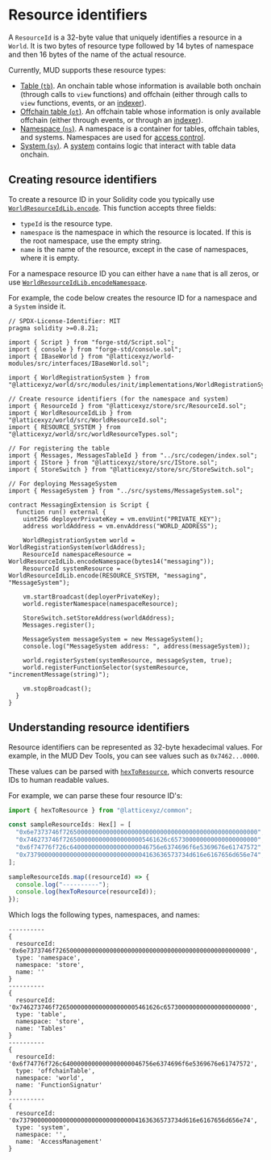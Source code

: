 
# Resource identifiers

A `ResourceId` is a 32-byte value that uniquely identifies a resource in a `World`.
It is two bytes of resource type followed by 14 bytes of namespace and then 16 bytes of the name of the actual resource.

Currently, MUD supports these resource types:

- [Table (`tb`)](https://github.com/latticexyz/mud/blob/main/packages/store/src/storeResourceTypes.sol#L12).
  An onchain table whose information is available both onchain (through calls to `view` functions) and offchain (either through calls to `view` functions, events, or an [indexer](/indexer)).
- [Offchain table (`ot`)](https://github.com/latticexyz/mud/blob/main/packages/store/src/storeResourceTypes.sol#L15).
  An offchain table whose information is only available offchain (either through events, or through an [indexer](/indexer)).
- [Namespace (`ns`)](https://github.com/latticexyz/mud/blob/main/packages/world/src/worldResourceTypes.sol#L13).
  A namespace is a container for tables, offchain tables, and systems.
  Namespaces are used for [access control](/world/namespaces-access-control).
- [System (`sy`)](https://github.com/latticexyz/mud/blob/main/packages/world/src/worldResourceTypes.sol#L17).
  A [system](/world/systems) contains logic that interact with table data onchain.

## Creating resource identifiers

To create a resource ID in your Solidity code you typically use [`WorldResourceIdLib.encode`](https://github.com/latticexyz/mud/blob/main/packages/world/src/WorldResourceId.sol#L22-L34).
This function accepts three fields:

- `typeId` is the resource type.
- `namespace` is the namespace in which the resource is located.
  If this is the root namespace, use the empty string.
- `name` is the name of the resource, except in the case of namespaces, where it is empty.

For a namespace resource ID you can either have a `name` that is all zeros, or use [`WorldResourceIdLib.encodeNamespace`](https://github.com/latticexyz/mud/blob/main/packages/world/src/WorldResourceId.sol#L36-L43).

For example, the code below creates the resource ID for a namespace and a `System` inside it.

<CollapseCode>

```solidity filename="MessagingExtension.s.sol" copy showLineNumbers {29-30}
// SPDX-License-Identifier: MIT
pragma solidity >=0.8.21;

import { Script } from "forge-std/Script.sol";
import { console } from "forge-std/console.sol";
import { IBaseWorld } from "@latticexyz/world-modules/src/interfaces/IBaseWorld.sol";

import { WorldRegistrationSystem } from "@latticexyz/world/src/modules/init/implementations/WorldRegistrationSystem.sol";

// Create resource identifiers (for the namespace and system)
import { ResourceId } from "@latticexyz/store/src/ResourceId.sol";
import { WorldResourceIdLib } from "@latticexyz/world/src/WorldResourceId.sol";
import { RESOURCE_SYSTEM } from "@latticexyz/world/src/worldResourceTypes.sol";

// For registering the table
import { Messages, MessagesTableId } from "../src/codegen/index.sol";
import { IStore } from "@latticexyz/store/src/IStore.sol";
import { StoreSwitch } from "@latticexyz/store/src/StoreSwitch.sol";

// For deploying MessageSystem
import { MessageSystem } from "../src/systems/MessageSystem.sol";

contract MessagingExtension is Script {
  function run() external {
    uint256 deployerPrivateKey = vm.envUint("PRIVATE_KEY");
    address worldAddress = vm.envAddress("WORLD_ADDRESS");

    WorldRegistrationSystem world = WorldRegistrationSystem(worldAddress);
    ResourceId namespaceResource = WorldResourceIdLib.encodeNamespace(bytes14("messaging"));
    ResourceId systemResource = WorldResourceIdLib.encode(RESOURCE_SYSTEM, "messaging", "MessageSystem");

    vm.startBroadcast(deployerPrivateKey);
    world.registerNamespace(namespaceResource);

    StoreSwitch.setStoreAddress(worldAddress);
    Messages.register();

    MessageSystem messageSystem = new MessageSystem();
    console.log("MessageSystem address: ", address(messageSystem));

    world.registerSystem(systemResource, messageSystem, true);
    world.registerFunctionSelector(systemResource, "incrementMessage(string)");

    vm.stopBroadcast();
  }
}
```

</CollapseCode>

## Understanding resource identifiers

Resource identifiers can be represented as 32-byte hexadecimal values.
For example, in the MUD Dev Tools, you can see values such as `0x7462...0000`.

These values can be parsed with [`hexToResource`](https://github.com/latticexyz/mud/blob/main/packages/common/src/hexToResource.ts), which converts resource IDs to human readable values.

For example, we can parse these four resource ID's:

```ts
import { hexToResource } from "@latticexyz/common";

const sampleResourceIds: Hex[] = [
  "0x6e7373746f726500000000000000000000000000000000000000000000000000", // namespace
  "0x746273746f72650000000000000000005461626c657300000000000000000000", // table
  "0x6f74776f726c6400000000000000000046756e6374696f6e5369676e61747572", // offchain table
  "0x737900000000000000000000000000004163636573734d616e6167656d656e74", // system
];

sampleResourceIds.map((resourceId) => {
  console.log("----------");
  console.log(hexToResource(resourceId));
});
```

Which logs the following types, namespaces, and names:

```console
----------
{
  resourceId: '0x6e7373746f726500000000000000000000000000000000000000000000000000',
  type: 'namespace',
  namespace: 'store',
  name: ''
}
----------
{
  resourceId: '0x746273746f72650000000000000000005461626c657300000000000000000000',
  type: 'table',
  namespace: 'store',
  name: 'Tables'
}
----------
{
  resourceId: '0x6f74776f726c6400000000000000000046756e6374696f6e5369676e61747572',
  type: 'offchainTable',
  namespace: 'world',
  name: 'FunctionSignatur'
}
----------
{
  resourceId: '0x737900000000000000000000000000004163636573734d616e6167656d656e74',
  type: 'system',
  namespace: '',
  name: 'AccessManagement'
}
```
